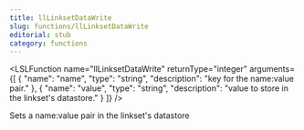 ```yaml
---
title: llLinksetDataWrite
slug: functions/llLinksetDataWrite
editorial: stub
category: functions
---
```


<LSLFunction
	name="llLinksetDataWrite"
	returnType="integer"
	arguments={[
	{
		"name": "name",
		"type": "string",
		"description": "key for the name:value pair."
	},
	{
		"name": "value",
		"type": "string",
		"description": "value to store in the linkset's datastore."
	}
]}
/>

Sets a name:value pair in the linkset's datastore

